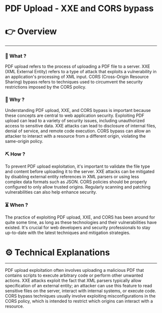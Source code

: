 # PDF Upload - XXE and CORS bypass


# 👉 Overview

---

### 👀 What ?

PDF upload refers to the process of uploading a PDF file to a server. XXE (XML External Entity) refers to a type of attack that exploits a vulnerability in an application's processing of XML input. CORS (Cross-Origin Resource Sharing) bypass refers to techniques used to circumvent the security restrictions imposed by the CORS policy.


### 🧐 Why ?

Understanding PDF upload, XXE, and CORS bypass is important because these concepts are central to web application security. Exploiting PDF upload can lead to a variety of security issues, including unauthorized access to sensitive data. XXE attacks can lead to disclosure of internal files, denial of service, and remote code execution. CORS bypass can allow an attacker to interact with a resource from a different origin, violating the same-origin policy.


### ⛏️ How ?

To prevent PDF upload exploitation, it's important to validate the file type and content before uploading it to the server. XXE attacks can be mitigated by disabling external entity references in XML parsers or using less complex data formats such as JSON. CORS policies should be properly configured to only allow trusted origins. Regularly scanning and patching vulnerabilities can also help enhance security.


### ⏳ When ?

The practice of exploiting PDF upload, XXE, and CORS has been around for quite some time, as long as these technologies and their vulnerabilities have existed. It's crucial for web developers and security professionals to stay up-to-date with the latest techniques and mitigation strategies.


# ⚙️ Technical Explanations

---

PDF upload exploitation often involves uploading a malicious PDF that contains scripts to execute arbitrary code or perform other unwanted actions. XXE attacks exploit the fact that XML parsers typically allow specification of an external entity; an attacker can use this feature to read sensitive files on the server, interact with internal systems, or execute code. CORS bypass techniques usually involve exploiting misconfigurations in the CORS policy, which is intended to restrict which origins can interact with a resource.
